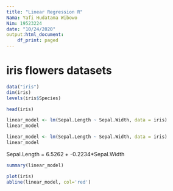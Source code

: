 ---
title: "Linear Regression R"
Nama: Yafi Hudatama Wibowo
Nim: 19523224
date: "10/24/2020"
output:html_document:
    df_print: paged
---

# iris flowers datasets
```{r}
data("iris")
dim(iris)
levels(iris$Species)
```
```{r}
head(iris)
```
```{r}
linear_model <- lm(Sepal.Length ~ Sepal.Width, data = iris)
linear_model
```
```{r}
linear_model <- lm(Sepal.Length ~ Sepal.Width, data = iris)
linear_model
```
Sepal.Length = 6.5262 + -0.2234*Sepal.Width
```{r}
summary(linear_model)
```
```{r}
plot(iris)
abline(linear_model, col='red')
```


